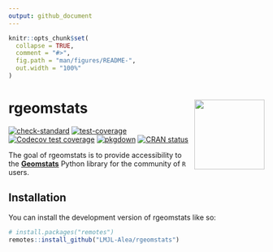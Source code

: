 ```yaml
---
output: github_document
---
```


<!-- README.md is generated from README.Rmd. Please edit that file -->

```r
knitr::opts_chunk$set(
  collapse = TRUE,
  comment = "#>",
  fig.path = "man/figures/README-",
  out.width = "100%"
)
```

# rgeomstats <a href="https://lmjl-alea.github.io/rgeomstats/"><img src="man/figures/logo.png" align="right" height="138" /></a>

<!-- badges: start -->
[![check-standard](https://github.com/LMJL-Alea/rgeomstats/workflows/R-CMD-check/badge.svg)](https://github.com/LMJL-Alea/rgeomstats/actions)
[![test-coverage](https://github.com/LMJL-Alea/rgeomstats/workflows/test-coverage/badge.svg)](https://github.com/LMJL-Alea/rgeomstats/actions)
[![Codecov test coverage](https://codecov.io/gh/LMJL-Alea/rgeomstats/branch/master/graph/badge.svg)](https://app.codecov.io/gh/LMJL-Alea/rgeomstats?branch=master)
[![pkgdown](https://github.com/LMJL-Alea/rgeomstats/workflows/pkgdown/badge.svg)](https://github.com/LMJL-Alea/rgeomstats/actions)
[![CRAN status](https://www.r-pkg.org/badges/version/rgeomstats)](https://CRAN.R-project.org/package=rgeomstats)
<!-- badges: end -->

The goal of rgeomstats is to provide accessibility to the [**Geomstats**](https://geomstats.github.io) Python library for the community of `R` users.

## Installation

You can install the development version of rgeomstats like so:

``` r
# install.packages("remotes")
remotes::install_github("LMJL-Alea/rgeomstats")
```
